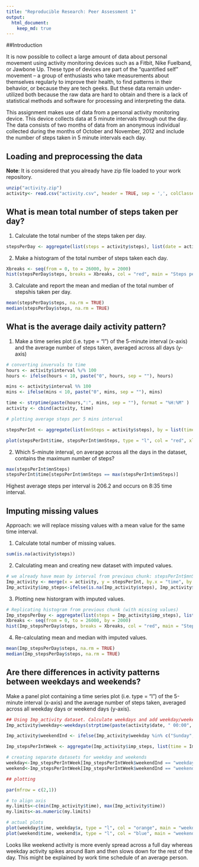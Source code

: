 ```yaml
---
title: "Reproducible Research: Peer Assessment 1"
output: 
  html_document:
    keep_md: true
---
```

##Introduction

It is now possible to collect a large amount of data about personal movement using activity monitoring devices such as a Fitbit, Nike Fuelband, or Jawbone Up. These type of devices are part of the “quantified self” movement – a group of enthusiasts who take measurements about themselves regularly to improve their health, to find patterns in their behavior, or because they are tech geeks. But these data remain under-utilized both because the raw data are hard to obtain and there is a lack of statistical methods and software for processing and interpreting the data.

This assignment makes use of data from a personal activity monitoring device. This device collects data at 5 minute intervals through out the day. The data consists of two months of data from an anonymous individual collected during the months of October and November, 2012 and include the number of steps taken in 5 minute intervals each day.


## Loading and preprocessing the data
**Note**: It is considered that you already have zip file loaded to your work repository.
```r
unzip("activity.zip")
activity<- read.csv("activity.csv", header = TRUE, sep = ',', colClasses = c("numeric", "character", "integer"))
```

## What is mean total number of steps taken per day?

1. Calculate the total number of the steps taken per day.
```r
stepsPerDay <- aggregate(list(steps = activity$steps), list(date = activity$date), FUN = sum, na.rm = TRUE)
```

2. Make a histogram of the total number of steps taken each day.
```r
Xbreaks <- seq(from = 0, to = 26000, by = 2000)
hist(stepsPerDay$steps, breaks = Xbreaks, col = "red", main = "Steps per day", xlab = "Steps")
```

3. Calculate and report the mean and median of the total number of stepshis taken per day.
```r
mean(stepsPerDay$steps, na.rm = TRUE)
median(stepsPerDay$steps, na.rm = TRUE)
```

## What is the average daily activity pattern?
1. Make a time series plot (i.e. type = "l") of the 5-minute interval (x-axis) and the average number of steps taken, averaged across all days (y-axis)


```r
# converting invervals to time
hours <- activity$interval %/% 100
hours <- ifelse(hours < 10, paste("0", hours, sep = ""), hours)

mins <- activity$interval %% 100
mins <- ifelse(mins < 10, paste("0", mins, sep = ""), mins)

time <- strptime(paste(hours,":", mins, sep = ""), format = "%H:%M" )
activity <- cbind(activity, time)

# plotting average steps per 5 mins interval

stepsPerInt <- aggregate(list(mnSteps = activity$steps), by = list(time = activity$time), FUN = mean, na.rm = TRUE)

plot(stepsPerInt$time, stepsPerInt$mnSteps, type = "l", col = "red", xlab = "Time interval", ylab = "Average Steps", main = "Average steps per interval")
```

2. Which 5-minute interval, on average across all the days in the dataset, contains the maximum number of steps?

```r
max(stepsPerInt$mnSteps)
stepsPerInt$time[stepsPerInt$mnSteps == max(stepsPerInt$mnSteps)]
```
Highest average steps per interval is 206.2 and occurs on 8:35 time interval.

## Imputing missing values

Approach: we will replace missing values with a mean value for the same time interval.

1. Calculate total number of missing values.
```r
sum(is.na(activity$steps))
```

2. Calculating mean and creating new dataset with imputed values.
```r
# we already have mean by interval from previous chunk: stepsPerInt$mnSteps. Merging in a new dataset
Imp_activity <- merge(x = activity, y = stepsPerInt, by.x = "time", by.y = "time", all.x = TRUE)
Imp_activity$imp_steps<-ifelse(is.na(Imp_activity$steps), Imp_activity$mnSteps, Imp_activity$steps)
```

3. Plotting new historgram with imputed values. 
```r
# Replicating histogram from previous chunk (with missing values)
Imp_stepsPerDay <- aggregate(list(steps = Imp_activity$imp_steps), list(date = Imp_activity$date), FUN = sum, na.rm = TRUE)
Xbreaks <- seq(from = 0, to = 26000, by = 2000)
hist(Imp_stepsPerDay$steps, breaks = Xbreaks, col = "red", main = "Steps per day", xlab = "Steps")
```

4. Re-calculating mean and median with imputed values.
```r
mean(Imp_stepsPerDay$steps, na.rm = TRUE)
median(Imp_stepsPerDay$steps, na.rm = TRUE)
```


## Are there differences in activity patterns between weekdays and weekends?

Make a panel plot containing a time series plot (i.e. type = "l") of the 5-minute interval (x-axis) and the average number of steps taken, averaged across all weekday days or weekend days (y-axis). 

```r
## Using Imp_activity dataset. Calculate weekdays and add weekday/weekend indicator
Imp_activity$weekday<-weekdays(strptime(paste(activity$date, " 00:00", sep = ""), format = "%Y-%m-%d %H:%M"))

Imp_activity$weekendInd <- ifelse(Imp_activity$weekday %in% c("Sunday", "Saturday"), "weekend", "weekday")

Imp_stepsPerIntWeek <- aggregate(Imp_activity$imp_steps, list(time = Imp_activity$time, weekendInd = Imp_activity$weekendInd), mean, na.rm = TRUE)

# creating separate datasets for weekday and weekends
weekday<-Imp_stepsPerIntWeek[Imp_stepsPerIntWeek$weekendInd == "weekday",]
weekend<-Imp_stepsPerIntWeek[Imp_stepsPerIntWeek$weekendInd == "weekend",]

## plotting

par(mfrow = c(2,1))

# to align axis
my.limits<-c(min(Imp_activity$time), max(Imp_activity$time))
my.limits<-as.numeric(my.limits)

# actual plots
plot(weekday$time, weekday$x, type = "l", col = "orange", main = "weekday average steps", xlab = "time interval", ylab = "steps", ylim = c(0,250) , xlim = my.limits )
plot(weekend$time, weekend$x, type = "l", col = "blue", main = "weekend average steps", xlab = "time interval", ylab = "steps", ylim = c(0,250), xlim = my.limits)
```

Looks like weekend activity is more evenly spread across a full day whereas weekday activity spikes around 8am and then slows down for the rest of the day. This might be explained by work time schedule of an average person.

